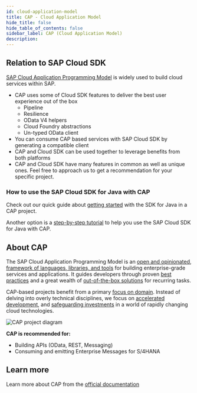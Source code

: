 ```yaml
---
id: cloud-application-model
title: CAP - Cloud Application Model
hide_title: false
hide_table_of_contents: false
sidebar_label: CAP (Cloud Application Model)
description:
---
```


## Relation to SAP Cloud SDK

[SAP Cloud Application Programming Model](https://cap.cloud.sap/docs/) is widely used to build cloud services within SAP.

- CAP uses some of Cloud SDK features to deliver the best user experience out of the box
  - Pipeline
  - Resilience
  - OData V4 helpers
  - Cloud Foundry abstractions
  - Un-typed OData client
- You can consume CAP based services with SAP Cloud SDK by generating a compatible client
- CAP and Cloud SDK can be used together to leverage benefits from both platforms
- CAP and Cloud SDK have many features in common as well as unique ones. Feel free to approach us to get a recommendation for your specific project.

### How to use the SAP Cloud SDK for Java with CAP

Check out our quick guide about [getting started](/docs/java/guides/cap-sdk-integration) with the SDK for Java in a CAP project.

Another option is a [step-by-step tutorial](https://developers.sap.com/tutorials/cloudsdk-integrate-cap.html) to help you use the SAP Cloud SDK for Java with CAP.

## About CAP

The SAP Cloud Application Programming Model is an [open and opinionated](https://cap.cloud.sap/docs/about/#design-principles), [framework of languages, libraries, and tools](https://cap.cloud.sap/docs/about/#design-principles) for building enterprise-grade services and applications. It guides developers through proven [best practices](https://cap.cloud.sap/docs/about/#best-practices) and a great wealth of [out-of-the-box solutions](https://cap.cloud.sap/docs/about/features) for recurring tasks.

CAP-based projects benefit from a primary [focus on domain](https://cap.cloud.sap/docs/about/#domain-models). Instead of delving into overly technical disciplines, we focus on [accelerated development](https://cap.cloud.sap/docs/about/#grow-as-you-go), and [safeguarding investments](https://cap.cloud.sap/docs/about/#platform-agnostic) in a world of rapidly changing cloud technologies.

![CAP project diagram](https://cap.cloud.sap/docs/assets/overview.png)

**CAP is recommended for:**

- Building APIs (OData, REST, Messaging)
- Consuming and emitting Enterprise Messages for S/4HANA

## Learn more

Learn more about CAP from the [official documentation](https://cap.cloud.sap/docs/)

